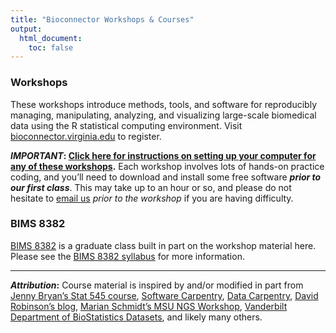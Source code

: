 ```yaml
---
title: "Bioconnector Workshops & Courses"
output: 
  html_document:
    toc: false
---
```


### Workshops

These workshops introduce methods, tools, and software for reproducibly managing, manipulating, analyzing, and visualizing large-scale biomedical data using the R statistical computing environment. Visit [bioconnector.virginia.edu](https://www.bioconnector.virginia.edu/workshops-and-events) to register.

**_IMPORTANT_: [Click here for instructions on setting up your computer for any of these workshops](setup.html).** Each workshop involves lots of hands-on practice coding, and you'll need to download and install some free software **_prior to our first class_**. This may take up to an hour or so, and please do not hesitate to [email us](people.html) _prior to the workshop_ if you are having difficulty.

### BIMS 8382

[BIMS 8382](bims8382.html) is a graduate class built in part on the workshop material here. Please see the [BIMS 8382 syllabus](bims8382.html) for more information.

----

**_Attribution_:** Course material is inspired by and/or modified in part from [Jenny Bryan's Stat 545 course](http://stat545-ubc.github.io/), [Software Carpentry](http://software-carpentry.org/), [Data Carpentry](http://datacarpentry.org/), [David Robinson's blog](http://varianceexplained.org/), [Marian Schmidt's MSU NGS Workshop](https://github.com/marschmi/NGS2015_RMarkdown_Reproducibility), [Vanderbilt Department of BioStatistics Datasets](http://biostat.mc.vanderbilt.edu/wiki/Main/DataSets?CGISESSID=10713f6d891653ddcbb7ddbdd9cffb79), and likely many others.